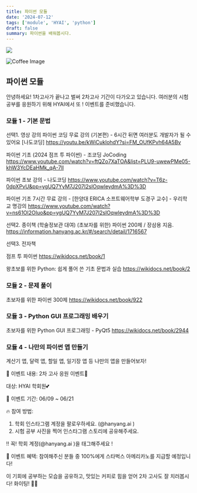 ```yaml
---
title: 파이썬 모듈
date: '2024-07-12'
tags: ['module', 'HYAI', 'python']
draft: false
summary: 파이썬을 배워봅시다.
---
```


![](/static/images/2024-1/coffee.jpg)

<img src="/static/images/2024-1/coffee.jpg" className="w-1/2 h-auto" alt="Coffee Image" />


## 파이썬 모듈 
안녕하세요!
1차고사가 끝나고 벌써 2차고사 기간이 다가오고 있습니다. 여러분의 시험 공부를 응원하기 위해 HYAI에서 또 ! 이벤트를 준비했습니다.

### 모듈 1 - 기본 문법

선택1. 영상 강의
파이썬 코딩 무료 강의 (기본편) - 6시간 뒤면 여러분도 개발자가 될 수 있어요 [나도코딩]
https://youtu.be/kWiCuklohdY?si=FM_OUfKPvh64A5Bv

파이썬 기초 (2024 점프 투 파이썬) - 조코딩 JoCoding
https://www.youtube.com/watch?v=ftQZo7XaTOA&list=PLU9-uwewPMe05-khW3YcDEaHMk_qA-7lI

파이썬 초보 강의 - 나도코딩
https://www.youtube.com/watch?v=T6z-0dpXPvU&pp=ygUQ7YyM7J207I2sIOqwleydmA%3D%3D

파이썬 기초 7시간 무료 강의 - [한양대 ERICA 소프트웨어학부 도경구 교수] - 우리학교 명강의
https://www.youtube.com/watch?v=ns61Ol2OIuo&pp=ygUQ7YyM7J207I2sIOqwleydmA%3D%3D


선택2. 종이책 (학술정보관 대여)
(초보자를 위한) 파이썬 200제 / 장삼용 지음.
https://information.hanyang.ac.kr/#/search/detail/1716567


선택3. 전자책
 
점프 투 파이썬
https://wikidocs.net/book/1

왕초보를 위한 Python: 쉽게 풀어 쓴 기초 문법과 실습
https://wikidocs.net/book/2


### 모듈 2 - 문제 풀이
초보자를 위한 파이썬 300제
https://wikidocs.net/book/922

### 모듈 3 - Python GUI 프로그래밍 배우기
초보자를 위한 Python GUI 프로그래밍 - PyQt5
https://wikidocs.net/book/2944

### 모듈 4 - 나만의 파이썬 앱 만들기
계산기 앱, 달력 앱, 할일 앱, 일기장 앱 등 나만의 앱을 만들어보자!

📢 이벤트 내용:
2차 고사 응원 이벤트🤍

대상: HYAI 학회원💕

📅 이벤트 기간:
06/09 ~ 06/21

🔥 참여 방법:
1. 학회 인스타그램 계정을 팔로우하세요. (@hanyang.ai )
2. 시험 공부 사진을 찍어 인스타그램 스토리에 공유해주세요.

‼ 꼭! 학회 계정(@hanyang.ai )을 태그해주세요 !

🎁 이벤트 혜택:
참여해주신 분들 중 100%에게 스타벅스 아메리카노를 지급할 예정입니다!

이 기회에 공부하는 모습을 공유하고, 맛있는 커피로 힘을 얻어 2차 고사도 잘 치러봅시다! 화이팅! 💪🏻